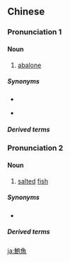 {{also|鲍鱼}}
==Chinese==
{{zh-forms|s=鲍鱼}}

===Pronunciation 1===
{{zh-pron
|m=bàoyú
|c=baau1 jyu4,baau6 jyu4
|g='pau5 nyie4
|h=pfs=pâu-ǹg
|md=báu-ngṳ̀
|mn=pau-hî/pau-hû/pâu-hî/pâu-hû
|cat=n
}}

====Noun====
{{zh-noun}}

# [[abalone]]

=====Synonyms=====
* {{zh-l|石決明}}
* {{qualifier|archaic}} {{zh-l|鰒魚}}

=====Derived terms=====
{{zh-der|鮑魚菇}}

===Pronunciation 2===
{{zh-pron
|m=bàoyú
|c=baau6 jyu4
|h=pfs=pâu-ǹg
|cat=n
}}

====Noun====
{{zh-noun}}

# {{lb|zh|literary}} [[salted]] [[fish]]

=====Synonyms=====
* {{zh-l|鹹魚}}

=====Derived terms=====
{{zh-der|鮑魚之肆}}

{{zh-cat|Gastropods}}

[[ja:鮑魚]]